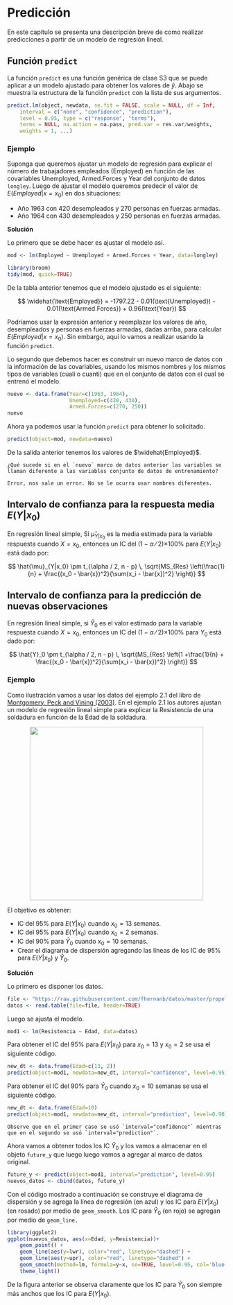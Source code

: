 # Predicción {#predict}
En este capítulo se presenta una descripción breve de como realizar predicciones a partir de un modelo de regresión lineal.

## Función `predict` {-}
La función `predict` es una función genérica de clase S3 que se puede aplicar a un modelo ajustado para obtener los valores de $\hat{y}$. Abajo se muestra la estructura de la función `predict` con la lista de sus argumentos.

```r
predict.lm(object, newdata, se.fit = FALSE, scale = NULL, df = Inf, 
    interval = c("none", "confidence", "prediction"), 
    level = 0.95, type = c("response", "terms"), 
    terms = NULL, na.action = na.pass, pred.var = res.var/weights, 
    weights = 1, ...) 
```

### Ejemplo {-}
Suponga que queremos ajustar un modelo de regresión para explicar el número de trabajadores empleados (Employed) en función de las covariables Unemployed, Armed.Forces y Year del conjunto de datos `longley`. Luego de ajustar el modelo queremos predecir el valor de $E(Employed|x=x_0)$ en dos situaciones:

- Año 1963 con 420 desempleados y 270 personas en fuerzas armadas.
- Año 1964 con 430 desempleados y 250 personas en fuerzas armadas.

__Solución__

Lo primero que se debe hacer es ajustar el modelo así.

```r
mod <- lm(Employed ~ Unemployed + Armed.Forces + Year, data=longley)

library(broom)
tidy(mod, quick=TRUE)
```

De la tabla anterior tenemos que el modelo ajustado es el siguiente:

$$
\widehat{\text{Employed}} = -1797.22 - 0.01(\text{Unemployed}) - 0.01(\text{Armed.Forces}) + 0.96(\text{Year})
$$

Podríamos usar la expresión anterior y reemplazar los valores de año, desempleados y personas en fuerzas armadas, dadas arriba, para calcular $E(Employed|x=x_0)$. Sin embargo, aquí lo vamos a realizar usando la función `predict`.

Lo segundo que debemos hacer es construir un nuevo marco de datos con la información de las covariables, usando los mismos nombres y los mismos tipos de variables (cuali o cuanti) que en el conjunto de datos con el cual se entrenó el modelo.

```r
nuevo <- data.frame(Year=c(1963, 1964),
                    Unemployed=c(420, 430),
                    Armed.Forces=c(270, 250))
nuevo
```

Ahora ya podemos usar la función `predict` para obtener lo solicitado.

```r
predict(object=mod, newdata=nuevo)
```

De la salida anterior tenemos los valores de $\widehat{Employed}$.

```block2
¿Qué sucede si en el `nuevo` marco de datos anterior las variables se llaman diferente a las variables conjunto de datos de entrenamiento?
  
Error, nos sale un error. No se le ocurra usar nombres diferentes.
```

## Intervalo de confianza para la respuesta media $E(Y|x_0)$ {-}
En regresión lineal simple, Si $\hat{\mu}_{Y|x_0}$ es la media estimada para la variable respuesta cuando $X=x_0$, entonces un IC del $(1−\alpha⁄2)$×100% para $E(Y|x_0)$ está dado por:

$$
\hat{\mu}_{Y|x_0} \pm t_{\alpha / 2, n - p} \, \sqrt{MS_{Res} \left(\frac{1}{n} + \frac{(x_0 - \bar{x})^2}{\sum(x_i - \bar{x})^2} \right)}
$$

## Intervalo de confianza para la predicción de nuevas observaciones {-}
En regresión lineal simple, si $\hat{Y}_0$ es el valor estimado para la variable respuesta cuando $X=x_0$, entonces un IC del $(1−\alpha⁄2)$×100% para $Y_0$ está dado por:

$$
\hat{Y}_0 \pm t_{\alpha / 2, n - p} \, \sqrt{MS_{Res} \left(1 +\frac{1}{n} + \frac{(x_0 - \bar{x})^2}{\sum(x_i - \bar{x})^2} \right)}
$$

### Ejemplo {-}
Como ilustración vamos a usar los datos del ejemplo 2.1 del libro de [Montgomery, Peck and Vining (2003)](https://www.amazon.com/Introduccion-analisis-regresion-lineal-Spanish/dp/9702403278). En el ejemplo 2.1 los autores ajustan un modelo de regresión lineal simple para explicar la Resistencia de una soldadura en función de la Edad de la soldadura.

<p align="center">
  <img src="images/ilustracion_soldadura.png" width="400">
</p>

El objetivo es obtener:

- IC del 95% para $E(Y|x_0)$ cuando $x_0=13$ semanas.
- IC del 95% para $E(Y|x_0)$ cuando $x_0=2$ semanas.
- IC del 90% para $\hat{Y}_0$ cuando $x_0=10$ semanas.
- Crear el diagrama de dispersión agregando las líneas de los IC de 95% para $E(Y|x_0)$ y $\hat{Y}_0$.

__Solución__

Lo primero es disponer los datos.

```r
file <- "https://raw.githubusercontent.com/fhernanb/datos/master/propelente"
datos <- read.table(file=file, header=TRUE)
```

Luego se ajusta el modelo.

```r
mod1 <- lm(Resistencia ~ Edad, data=datos)
```

Para obtener el IC del 95% para $E(Y|x_0)$ para $x_0=13$ y $x_0=2$ se usa el siguiente código.

```r
new_dt <- data.frame(Edad=c(13, 2))
predict(object=mod1, newdata=new_dt, interval="confidence", level=0.95)
```

Para obtener el IC del 90% para $\hat{Y}_0$ cuando $x_0=10$ semanas se usa el siguiente código.

```r
new_dt <- data.frame(Edad=10)
predict(object=mod1, newdata=new_dt, interval="prediction", level=0.90)
```

```block2
Observe que en el primer caso se usó `interval="confidence"` mientras que en el segundo se usó `interval="prediction"`.
```

Ahora vamos a obtener todos los IC $\hat{Y}_0$ y los vamos a almacenar en el objeto `future_y` que luego luego vamos a agregar al marco de datos original.

```r
future_y <- predict(object=mod1, interval="prediction", level=0.95)
nuevos_datos <- cbind(datos, future_y)
```

Con el código mostrado a continuación se construye el diagrama de dispersión y se agrega la línea de regresión (en azul) y los IC para $E(Y|x_0)$ (en rosado) por medio de `geom_smooth`. Los IC para $\hat{Y}_0$ (en rojo) se agregan por medio de `geom_line.`

```r
library(ggplot2)
ggplot(nuevos_datos, aes(x=Edad, y=Resistencia))+
    geom_point() +
    geom_line(aes(y=lwr), color="red", linetype="dashed") +
    geom_line(aes(y=upr), color="red", linetype="dashed") +
    geom_smooth(method=lm, formula=y~x, se=TRUE, level=0.95, col='blue', fill='pink2') +
    theme_light()
```

De la figura anterior se observa claramente que los IC para $\hat{Y}_0$ son siempre más anchos que los IC para $E(Y|x_0)$.
